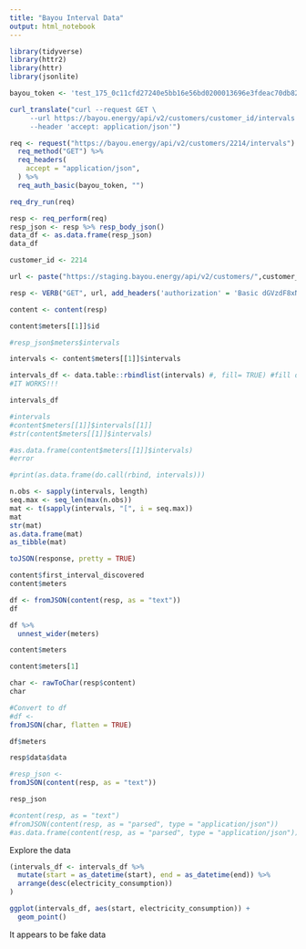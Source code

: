```yaml
---
title: "Bayou Interval Data"
output: html_notebook
---
```



```r

library(tidyverse)
library(httr2)
library(httr)
library(jsonlite)
```


```r
bayou_token <- 'test_175_0c11cfd27240e5bb16e56bd0200013696e3fdeac70db824947a38190df630dc2'
```

```r
curl_translate("curl --request GET \
     --url https://bayou.energy/api/v2/customers/customer_id/intervals \
     --header 'accept: application/json'")
```

```r

req <- request("https://bayou.energy/api/v2/customers/2214/intervals") %>% 
  req_method("GET") %>% 
  req_headers(
    accept = "application/json",
  ) %>% 
  req_auth_basic(bayou_token, "") 

req_dry_run(req)

resp <- req_perform(req)
resp_json <- resp %>% resp_body_json()
data_df <- as.data.frame(resp_json)
data_df
```

```r
customer_id <- 2214

url <- paste("https://staging.bayou.energy/api/v2/customers/",customer_id,"/intervals", sep="")

resp <- VERB("GET", url, add_headers('authorization' = 'Basic dGVzdF8xNzVfMGMxMWNmZDI3MjQwZTViYjE2ZTU2YmQwMjAwMDEzNjk2ZTNmZGVhYzcwZGI4MjQ5NDdhMzgxOTBkZjYzMGRjMjo='), content_type("application/octet-stream"), accept("application/json"))

content <- content(resp)

content$meters[[1]]$id

#resp_json$meters$intervals

intervals <- content$meters[[1]]$intervals

intervals_df <- data.table::rbindlist(intervals) #, fill= TRUE) #fill doesn't seem to matter
#IT WORKS!!!

intervals_df

```

```r
#intervals
#content$meters[[1]]$intervals[[1]]
#str(content$meters[[1]]$intervals)

#as.data.frame(content$meters[[1]]$intervals)
#error
```

```r
#print(as.data.frame(do.call(rbind, intervals))) 
```

```r
n.obs <- sapply(intervals, length)
seq.max <- seq_len(max(n.obs))
mat <- t(sapply(intervals, "[", i = seq.max))
mat
str(mat)
as.data.frame(mat)
as_tibble(mat)


```

```r

toJSON(response, pretty = TRUE)
```

```r
content$first_interval_discovered
content$meters

df <- fromJSON(content(resp, as = "text"))
df

df %>% 
  unnest_wider(meters)

content$meters

content$meters[1]

char <- rawToChar(resp$content)
char

#Convert to df 
#df <- 
fromJSON(char, flatten = TRUE)

df$meters

resp$data$data

#resp_json <- 
fromJSON(content(resp, as = "text"))

resp_json

#content(resp, as = "text")
#fromJSON(content(resp, as = "parsed", type = "application/json"))
#as.data.frame(content(resp, as = "parsed", type = "application/json"))


```


Explore the data
```r
(intervals_df <- intervals_df %>% 
  mutate(start = as_datetime(start), end = as_datetime(end)) %>% 
  arrange(desc(electricity_consumption))
)

ggplot(intervals_df, aes(start, electricity_consumption)) +
  geom_point()

```

It appears to be fake data


